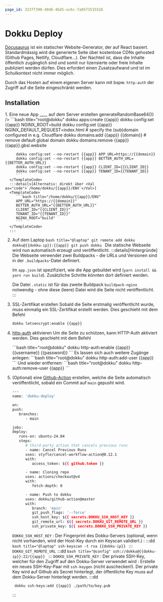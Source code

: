 ```yaml
---
page_id: 323ff390-40d6-4bd5-ac6c-7a05f3515526
---
```



# Dokku Deploy

[Docusaurus](https://docusaurus.io/) ist ein statischer Website-Generator, der auf React basiert.
Standardmässig wird die generierte Seite über kostenlose CDNs gehosted (Github Pages, Netlify, Cloudflare...). Der Nachteil ist, dass die Inhalte öffentlich zugänglich sind und somit nur lizensierte oder freie Inhalte publiziert werden dürfen. Dies erfordert einen Zusatzaufwand und ist im Schulkontext nicht immer möglich.

Durch das Hosten auf einem eigenen Server kann mit bspw. `http-auth` der Zugriff auf die Seite eingeschränkt werden.

## Installation

<Steps>
  1. Eine neue App __<Val name="app" />__ auf dem Server erstellen
      <DynamicInput name="app" default='info-teaching-website' />
      <DynamicInput name="domain" default='info.gbsl.website' />
      <DynamicInput name="BETTER_AUTH_URL" default='https://xxx-api.gbsl.website' />
      <DynamicInput name="BETTER_AUTH_SECRET" monospace default='$(openssl rand -base64 32)' onRecalculate={() => generateRandomBase64()} />
      <DynamicInput name="CLIENT_ID" default='xxxxxxxx-xxxx-xxxx-xxxx-xxxxxxxxxxxx' />
      <DynamicInput name="TENANT_ID" default='xxxxxxxx-xxxx-xxxx-xxxx-xxxxxxxxxxxx' />
      <TemplateCode>
         ```bash title="root@dokku"
         dokku apps:create {{app}}
         dokku config:set {{app}} NGINX_ROOT=build
         dokku config:set {{app}} NGINX_DEFAULT_REQUEST=index.html
         # specify the (sub)domain configured in e.g. Cloudflare
         dokku domains:add {{app}} {{domain}}
         # remove default global domain
         dokku domains:remove {{app}} {{app}}.gbsl.website

         dokku config:set --no-restart {{app}} APP_URL=https://{{domain}}
         dokku config:set --no-restart {{app}} BETTER_AUTH_URL={{BETTER_AUTH_URL}}
         dokku config:set --no-restart {{app}} CLIENT_ID={{CLIENT_ID}}
         dokku config:set --no-restart {{app}} TENANT_ID={{TENANT_ID}}
         ```
      </TemplateCode>
      :::details[Alternativ: direkt über <Val as="code">`/home/dokku/{{app}}/ENV`</Val>]
      <TemplateCode>
         ```bash title="/home/dokku/{{app}}/ENV"
         APP_URL="https://{{domain}}"
         BETTER_AUTH_URL="{{BETTER_AUTH_URL}}"
         CLIENT_ID="{{CLIENT_ID}}"
         TENANT_ID="{{TENANT_ID}}"
         NGINX_ROOT="build"
         ```
      </TemplateCode>
      :::
  2. Auf dem Laptop
      <DynamicInput name="dokku-ip" />
      <TemplateCode>
         ```bash title="@laptop"
         git remote add dokku dokku@{{dokku-ip}}:{{app}}
         git push dokku
         ```
      </TemplateCode>
     Die statische Webseite wird nun automatisch erzeugt und veröffentlicht.
     :::details[Hintergründe]
     Die Webseite verwendet zwei Buildpacks - die URLs und Versionen sind in der `.buildpacks`-Datei definiert.

     Im `app.json` ist spezifiziert, wie die App gebuildet wird (`yarn install && yarn run build`). Zusätzliche Schritte könnten dort definiert werden.

     Die Datei `.static` ist für das zweite Buildpack `buildpack-nginx` notwendig - ohne diese (leere) Datei wird die Seite nicht veröffentlicht.
     :::
  3. SSL-Zertifikat erstellen
     Sobald die Seite erstmalig veröffentlicht wurde, muss einmalig ein SSL-Zertifikat erstellt werden. Dies geschieht mit dem Befehl
      <TemplateCode>
      ```bash title="root@dokku"
      dokku letsencrypt:enable {{app}}
      ```
      </TemplateCode>
  4. [http-auth](https://github.com/dokku/dokku-http-auth) aktivieren
     Um die Seite zu schützen, kann HTTP-Auth aktiviert werden. Dies geschieht mit dem Befehl
      <DynamicInput name="app" default='info-teaching-website' />
      <DynamicInput name="username" />
      <DynamicInput name="password" />
     
      <TemplateCode>
      ```bash title="root@dokku"
      dokku http-auth:enable {{app}} {{username}} {{password}}
      ```
      </TemplateCode>
     Es lassen sich auch weitere Zugänge anlegen:
      <TemplateCode>
      ```bash title="root@dokku"
      dokku http-auth:add-user {{app}} <username> <password>
      ```
      </TemplateCode>
     Und wieder entfernen:
      <TemplateCode>
      ```bash title="root@dokku"
      dokku http-auth:remove-user {{app}} <username>
      ```
      </TemplateCode>
  5. (Optional) eine [Github-Action](https://dokku.com/docs/deployment/continuous-integration/github-actions/) erstellen, welche die Seite automatisch veröffentlicht, sobald ein Commit auf `main` gepusht wird.

      ```bash title=".github/workflows/deploy.yml"
      ---
      name: 'dokku-deploy'

      on:
      push:
         branches:
            - main

      jobs:
      deploy:
         runs-on: ubuntu-24.04
         steps:
            # third-party action that cancels previous runs
            - name: Cancel Previous Runs
            uses: styfle/cancel-workflow-action@0.12.1
            with:
               access_token: ${{ github.token }}

            - name: Cloning repo
            uses: actions/checkout@v4
            with:
               fetch-depth: 0

            - name: Push to dokku
            uses: dokku/github-action@master
            with:
               branch: 'main'
               git_push_flags: '--force'
               ssh_host_key: ${{ secrets.DOKKU_SSH_HOST_KEY }}
               git_remote_url: ${{ secrets.DOKKU_GIT_REMOTE_URL }}
               ssh_private_key: ${{ secrets.DOKKU_SSH_PRIVATE_KEY }}
      ```
      `DOKKU_SSH_HOST_KEY`
      : Der Fingerprint des Dokku-Servers (optional, wenn nicht vorhanden, wird der Host-Key durch ein Keyscan validiert.)
      : <DynamicInput name="dokku-ip" />
      :::dd
      <TemplateCode>
         ```bash title="@laptop"
         ssh-keyscan -t rsa {{dokku-ip}}
         ```
      </TemplateCode>
      :::
      `DOKKU_GIT_REMOTE_URL`
      :::dd
      <TemplateCode>
         ```bash title="@config"
         ssh://dokku@{{dokku-ip}}:22/{{app}}
         ```
      </TemplateCode>
      :::
      `DOKKU_SSH_PRIVATE_KEY`
      : Der private SSH-Key, welcher für den Zugriff auf den Dokku-Server verwendet wird
      : Erstelle ein neues SSH-Key-Paar mit `ssh-keygen` (nicht auschecken!). Der private Key wird auf Github als Secret hinterlegt, der öffentliche Key muss auf dem Dokku-Server hinterlegt werden.
      :::dd
      <TemplateCode>
      ```bash title="@dokku"
       dokku ssh-keys:add {{app}} ./path/to/key.pub
      ```
      </TemplateCode>
      :::

</Steps>

